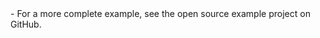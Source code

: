 <PlatformWrapper platform="ios">
- For a more complete example, see the <Link to="{{GLOBAL.IOS_API_EXAMPLES_ROOT}}"> open source  <Vpd k="PRODUCT"/> example project</Link> on GitHub.

</PlatformWrapper>
